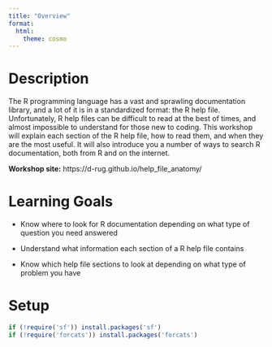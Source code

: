 ```yaml
---
title: "Overview"
format:
  html:
    theme: cosmo
---
```



# Description {.unnumbered}

The R programming language has a vast and sprawling documentation library, and
a lot of it is in a standardized format: the R help file. Unfortunately, R help 
files can be difficult to read at the best of times, and almost impossible to
understand for those new to coding. This workshop will explain each section 
of the R help file, how to read them, and when they are the most useful. It 
will also introduce you a number of ways to search R documentation, both from R
and on the internet.

**Workshop site:** https://d-rug.github.io/help_file_anatomy/

# Learning Goals {.unnumbered}

  * Know where to look for R documentation depending on what type of question 
  you need answered
  
  * Understand what information each section of a R help file contains 
  
  * Know which help file sections to look at depending on what type of problem
  you have
  
# Setup {.unnumbered}

```r

if (!require('sf')) install.packages('sf')
if (!require('forcats')) install.packages('forcats')


```

